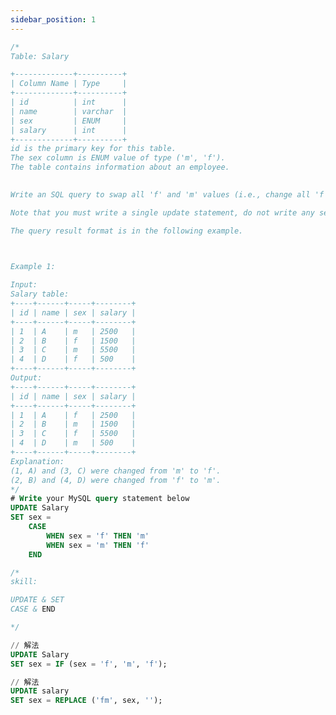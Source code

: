 ```yaml
---
sidebar_position: 1
---
```


```sql
/*
Table: Salary

+-------------+----------+
| Column Name | Type     |
+-------------+----------+
| id          | int      |
| name        | varchar  |
| sex         | ENUM     |
| salary      | int      |
+-------------+----------+
id is the primary key for this table.
The sex column is ENUM value of type ('m', 'f').
The table contains information about an employee.
 

Write an SQL query to swap all 'f' and 'm' values (i.e., change all 'f' values to 'm' and vice versa) with a single update statement and no intermediate temporary tables.

Note that you must write a single update statement, do not write any select statement for this problem.

The query result format is in the following example.

 

Example 1:

Input: 
Salary table:
+----+------+-----+--------+
| id | name | sex | salary |
+----+------+-----+--------+
| 1  | A    | m   | 2500   |
| 2  | B    | f   | 1500   |
| 3  | C    | m   | 5500   |
| 4  | D    | f   | 500    |
+----+------+-----+--------+
Output: 
+----+------+-----+--------+
| id | name | sex | salary |
+----+------+-----+--------+
| 1  | A    | f   | 2500   |
| 2  | B    | m   | 1500   |
| 3  | C    | f   | 5500   |
| 4  | D    | m   | 500    |
+----+------+-----+--------+
Explanation: 
(1, A) and (3, C) were changed from 'm' to 'f'.
(2, B) and (4, D) were changed from 'f' to 'm'.
*/
# Write your MySQL query statement below
UPDATE Salary
SET sex =   
    CASE
        WHEN sex = 'f' THEN 'm'
        WHEN sex = 'm' THEN 'f'
    END

/*
skill:

UPDATE & SET
CASE & END

*/

// 解法
UPDATE Salary
SET sex = IF (sex = 'f', 'm', 'f');

// 解法
UPDATE salary
SET sex = REPLACE ('fm', sex, '');

```